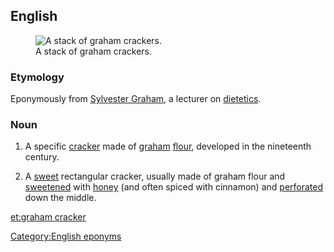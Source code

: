 {{also|Graham cracker}}
==English==
{{wikipedia}}
[[File:Graham-Cracker-Stack.jpg|right|thumb|A stack of graham crackers.]]

===Etymology===
Eponymously from [[w:Sylvester Graham|Sylvester Graham]], a lecturer on [[dietetics]].

===Noun===
{{en-noun|head=[[graham]] [[cracker]]}}

# {{lb|en|US|dated}} A specific [[cracker]] made of [[graham]] [[flour]], developed in the nineteenth century.
# {{lb|en|US|by extension}} A [[sweet]] rectangular cracker, usually made of graham flour and [[sweeten]]ed with [[honey]] (and often spiced with cinnamon) and [[perforate]]d down the middle.

[[Category:English eponyms]]

[[et:graham cracker]]